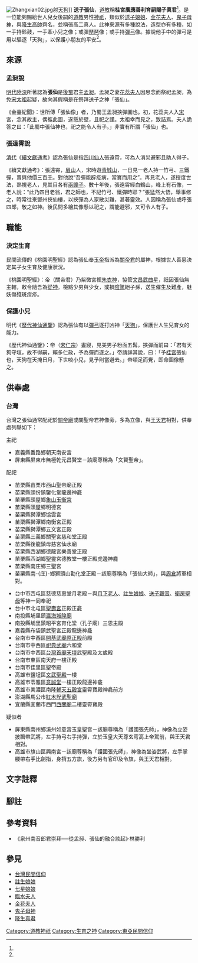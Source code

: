 {{other uses|subject=講述送子之神張仙}}
{{道教}}
[[File:Zhangxian02.jpg|thumb]]射[[天狗_(中國)|天狗]]]]
'''送子張仙'''，[[道教|道教]]稱'''桂宮廣應善利育嗣賜子真君'''<ref name="保庇Bobee"/>。是一位能夠賜給世人兒女後嗣的[[道教|道教]]男性[[神祇|神祇]]，類似於[[送子娘娘|送子娘娘]]、[[金花夫人|金花夫人]]、[[鬼子母神|鬼子母神]]，與[[九天降生真君|降生高帥]]齊名，並稱張高二真人。此神來源有多種說法，造型亦有多種，如一手持鈴鼓，一手牽小兒之像；或彈[[琵琶|琵琶]]像；或手持[[彈弓|彈弓]]像。據說他手中的彈弓是用以驅逐「天狗」，以保護小朋友的平安<ref name="保庇Bobee"/>。

==來源==
===孟昶說===
[[明代|明代]][[陸深|陸深]]所著{{Wikisource history link|金臺紀聞}}認為'''張仙'''是[[後蜀|後蜀]]君主[[孟昶|孟昶]]。孟昶之妻[[花蕊夫人_(後蜀)|花蕊夫人]]因思念而祭祀孟昶，為免[[宋太祖|宋太祖]]起疑，故向其假稱是在祭拜送子之神「張仙」。

《金臺紀聞》：世所傳「張仙像」者，乃蜀王孟昶挾彈圖也。初，花蕊夫人入[[北宋|宋]]宮，念其故主，偶攜此圖，遂懸於壁，且祀之謹。太祖幸而見之，致詰焉。夫人詭答之曰：「此蜀中張仙神也，祀之能令人有子。」非實有所謂「張仙」也。

===張遠霄說===
[[清代|清代]]《[[續文獻通考|續文獻通考]]》認為張仙是指[[四川|四川]][[仙人|仙人]]張遠霄，可為人消災避邪且助人得子。

《續文獻通考》：張遠霄，[[眉山|眉山]]人，宋時遊[[青城山|青城山]]，一日見一老人持一竹弓、三鐵彈，賣與他價三百[[貫|千]]。對他說“吾彈能辟疫病，當寶而用之”。再見老人，遂授度世法，熟視老人，見其目各有[[重瞳|兩瞳子]]。數十年後，張遠霄經白鶴山，峰上有石像，一老人說：“此乃四目老翁，君之師也，不記竹弓、鐵彈時耶？”張猛然大悟，舉事修之，時常往來鄧州挾仙樓，以挾彈為人家散災難，甚著靈效。人因稱為張仙或呼張四郎，敬之如神。後民間多繪其像懸以祀之，謂能避邪，又可令人有子。

==職能==
===決定生育===
民間流傳的《桃園明聖經》認為張仙奉[[玉帝|玉帝]]指派為[[關帝君|關帝君]]的屬神，根據世人善惡決定其子女生育及健康狀況。

《桃園明聖經》：帝（關帝君）乃紫微宮裡[[朱衣神|朱衣神]]，協管[[文昌_(星官)|文昌]][[武曲星|武曲星]]，祇因張仙無主轄，敕令隨吾為[[從神|從神]]。檢點少男與少女，或損[[陰騭|陰騭]]絕子孫，送生催生及難產，魅妖傷殘斑痘疹。

===保護小兒===
明代《[[歷代神仙通鑒|歷代神仙通鑒]]》認為張仙有以[[彈弓|彈弓]]逐打凶神「[[天狗_(中國)|天狗]]」，保護世人生兒育女的能力。

《歷代神仙通鑒》：帝（[[宋仁宗|宋仁宗]]）晝寢，見美男子粉面五髯，挾彈而前曰：「君有天狗守垣，故不得嗣，賴多仁政，予為彈而逐之。」帝請詳其說，曰：「予[[桂宮|桂宮]]張仙也，天狗在天掩日月，下世啖小兒，見予則當避去。」帝頓足而覺，即命圖像懸之。

==供奉處==
===台灣===
台灣之張仙通常配祀於[[關帝廟|關帝廟]]或關聖帝君神像旁，多為立像，與[[王天君|王天君]]相對，供奉處列舉如下：

;主祀
*嘉義縣番路鄉朝天南安宮
*屏東縣屏東市無極乾元昌賢堂－該廟尊稱為「文賢聖帝」。{{r|昌賢堂}}

;配祀
*苗栗縣苗栗市西山聖帝廟正殿{{r|苗栗縣志}}{{rp|143}}
*苗栗縣頭份鎮鑒化堂龍邊神龕{{r|苗栗縣志}}{{rp|154-155}}
*苗栗縣頭屋鄉[[象山孔廟|象山玉衡宮]]
*苗栗縣頭屋鄉明德宮{{r|明德宮}}
*苗栗縣獅潭鄉協雲宮{{r|苗栗縣志}}{{rp|100}}
*苗栗縣獅潭鄉南衡宮正殿{{r|南衡宮}}{{r|苗栗縣志}}{{rp|262-263}}
*苗栗縣獅潭鄉五文宮正殿{{r|苗栗縣志}}{{rp|260-261}}
*苗栗縣三義鄉關聖宮慈和堂正殿{{r|苗栗縣志}}{{rp|252-253}}
*苗栗縣後龍鎮母慈宮仙水廟{{r|苗栗縣志}}{{rp|196-197}}
*苗栗縣西湖鄉德龍宮樂善堂正殿{{r|苗栗縣志}}{{rp|232-233}}
*苗栗縣西湖鄉聖靈宮德教堂一樓正殿虎邊神龕{{r|苗栗縣志}}{{rp|234-235}}
*苗栗縣南庄鄉三聖宮{{r|苗栗縣志}}{{rp|278}}
*苗栗縣南-{庄}-鄉獅頭山勸化堂正殿－該廟尊稱為「張仙大師」，與[[周倉|周倉]]將軍相對。

*台中市西屯區慈德慈惠堂月老殿－與[[月下老人|月下老人]]、[[註生娘娘|註生娘娘]]、[[送子觀音|送子觀音]]、[[臨水夫人|衛房聖母]]等神一同奉祀{{r|慈德慈惠堂}}
*台中市北屯區[[聖壽宮|聖壽宮]]正殿正龕
*南投縣埔里鎮[[瀛海城隍廟|瀛海城隍廟]]
*南投縣埔里鎮昭平宮育化堂（孔子廟）三恩主殿
*嘉義縣布袋鎮武聖宮正殿龍邊神龕
*台南市中西區[[開基武廟原正殿|開基武廟原正殿]]前殿
*台南市中西區[[祀典武廟|祀典武廟]]六和堂
*台南市中西區[[台灣首廟天壇|台灣首廟天壇]]武聖殿及太歲殿
*台南市東區南天府一樓正殿
*台南市佳里區聖帝殿
*高雄市鹽埕區[[文武聖殿|文武聖殿]]一樓
*高雄市苓雅區[[高雄意誠堂|意誠堂]]一樓正殿龍邊神龕
*高雄市美濃區南隆[[輔天五穀宮|輔天五穀宮]]靈霄寶殿神龕前方
*澎湖縣馬公市[[紅木埕武聖廟|紅木埕武聖廟]]
*宜蘭縣宜蘭市西門[[西關廟|西關廟]]二樓靈霄寶殿

;疑似者{{NoteTag|name=疑義}}
*屏東縣南州鄉溪州如意宮玉皇聖宮－該廟尊稱為「護國張先師」，神像為立姿披飄帶武將，左手持弓右手持彈，立於玉皇大天尊玄穹高上帝駕前，與王天君相對。
*高雄市旗山區興南宮－該廟尊稱為「護國張先師」，神像為坐姿武將，左手掌腰帶右手比劍指，身揹五方旗，後方另有官印及令旗，與王天君相對。

== 文字註釋 ==
{{noteFoot|1=
{{noteTag|name=疑義|1=台北[[指南宮|指南宮]]正殿奉祀一神名為「護國禪師」張延鞭，與王天君相對，常見於指南宮分靈廟宇。該神雖多為文神打扮，但由於兩位神祇同姓張、送子張仙似無「護國」稱號、[[臺語|臺語]]中「禪師」與「先師」發音相近等因素，可能有混淆之狀況，如下面二例。}}
}}

== 腳註 ==
{{reflist|refs=

<ref name="明德宮">{{Cite thesis|degree=碩士 |page=77 |title=《關帝信仰與地方社會：以苗栗明德村的討論為例》|url=https://hdl.handle.net/11296/3aneuf |author=林文淑 |year=2011 |publisher=國立交通大學客家文化學院客家社會與文化碩士在職專班 |language=zh-tw |accessdate=2019-08-05|doi=10.6842/NCTU.2011.00037 |dead-url=yes}}</ref>

<ref name="明德宮">{{Cite thesis|degree=碩士 |page=77 |title=《關帝信仰與地方社會：以苗栗明德村的討論為例》|url=https://hdl.handle.net/11296/3aneuf |author=林文淑 |year=2011 |publisher=國立交通大學客家文化學院客家社會與文化碩士在職專班 |language=zh-tw |accessdate=2019-08-05|doi=10.6842/NCTU.2011.00037 |dead-url=yes}}</ref>

<ref name="南衡宮">{{Cite thesis|degree=碩士 |page=48 |title=《後龍溪上游地域社會之形成：以獅潭鄉竹木村南衡宮為核心之研究》 |url=https://hdl.handle.net/11296/94hnpe |author=陳嘉惠|year=2010 |publisher=國立交通大學客家文化學院客家社會與文化碩士在職專班 |language=zh-tw |accessdate=2019-08-05|doi=10.6842/NCTU.2010.00603|dead-url=yes}}</ref>

<ref name="苗栗縣志">{{cite book|editor=黃鼎松 |date=2007-04 |title=《重修苗栗縣志‧卷八宗教志》 |url=http://ebook.mlc.gov.tw/Books/book3-8/fd496e.pdf |location=苗栗市 |publisher=苗栗縣政府 |isbn=9789860089806 |language=zh-tw |archive-url=https://web.archive.org/web/20190803023426/http://ebook.mlc.gov.tw/Books/book3-8/fd496e.pdf |archive-date=2019-08-16 |access-date=2019-08-16 |dead-url=yes}}</ref>

<ref name="昌賢堂">{{Cite book|editor=中華民國內政部|date=2010||title=《全國寺院宮廟基本資料－屏東縣部分》|url=https://www.moi.gov.tw/files/civil_download_file/19.屏東縣.pdf |page=11|accessdate=2019-08-05 |archive-url=https://archive.org/download/19._20190805/19.%E5%B1%8F%E6%9D%B1%E7%B8%A3.pdf |archive-date=2019-08-05 |dead-url=yes}}</ref>

<ref name="慈德慈惠堂">{{Cite url|url=https://www.xn--cks32pqza3lb.tw/diversification2.html |title=〈慈德慈惠堂月老殿〉 |language=zh-tw |work=慈德慈惠堂|date= |accessdate=2019-08-05 |archive-url=https://web.archive.org/web/20190805073158/https://www.xn--cks32pqza3lb.tw/diversification2.html|archive-date=2019-08-05 |dead-url=yes}}</ref>

<ref name="保庇Bobee">{{Cite url |url=https://www.nownews.com/news/20181225/3140186/ |title=守護小孩的男神　送子張仙 |language=zh-tw |work=保庇Bobee |date= |accessdate=2018-12-25 |archive-url=https://web.archive.org/web/20191214134209/https://www.nownews.com/news/20181225/3140186/ |dead-url=no |archive-date=2019-12-14 }}</ref>
}}

==參考資料==
*《泉州南音郎君崇拜──從孟昶、張仙的融合談起》‧林勝利

==參見==
*[[台灣民間信仰|台灣民間信仰]]
*[[註生娘娘|註生娘娘]]
*[[七星娘娘|七星娘娘]]
*[[臨水夫人|臨水夫人]]
*[[金花夫人|金花夫人]]
*[[鬼子母神|鬼子母神]]
*[[降生真君|降生真君]]

[[Category:道教神祇|Category:道教神祇]]
[[Category:生育之神|Category:生育之神]]
[[Category:東亞民間信仰|Category:東亞民間信仰]]